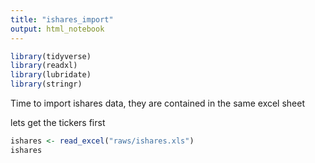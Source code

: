 ```yaml
---
title: "ishares_import"
output: html_notebook
---
```


```r
library(tidyverse)
library(readxl)
library(lubridate)
library(stringr)
```

Time to import ishares data, they are contained in the same excel sheet

lets get the tickers first

```r
ishares <- read_excel("raws/ishares.xls")
ishares
```

